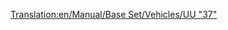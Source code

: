 [[Translation:en/Manual/Base Set/Vehicles/UU "37"]]
{{it/Treni|Image=[[File:en/Uu37.png]]
|Name=UU "37"
|Cost=€ 39.842
|Speed=144 km/h (90 mph)
|Weight=101 t
|Power= 1.750 hp (1.305 kW)
|Annual=€ 3.656
|Designed=1959
|Lifespan=20
|Capacity=N/A
|Description=Questa locomotiva ha il primo motore diesel davvero utile, questa potente "traina carichi" sarà il pezzzo forte della tua azienda per molti anni a venire. È veloce come i migliori motori a vapore ed ha un'eccellente potenza, rendendola adatto per trainare treni lunghi e pesanti.
|Real-life=Questa è la versione rinominata della [http://en.wikipedia.org/wiki/British_Rail_Class_37 British Rail Class 37].
}}